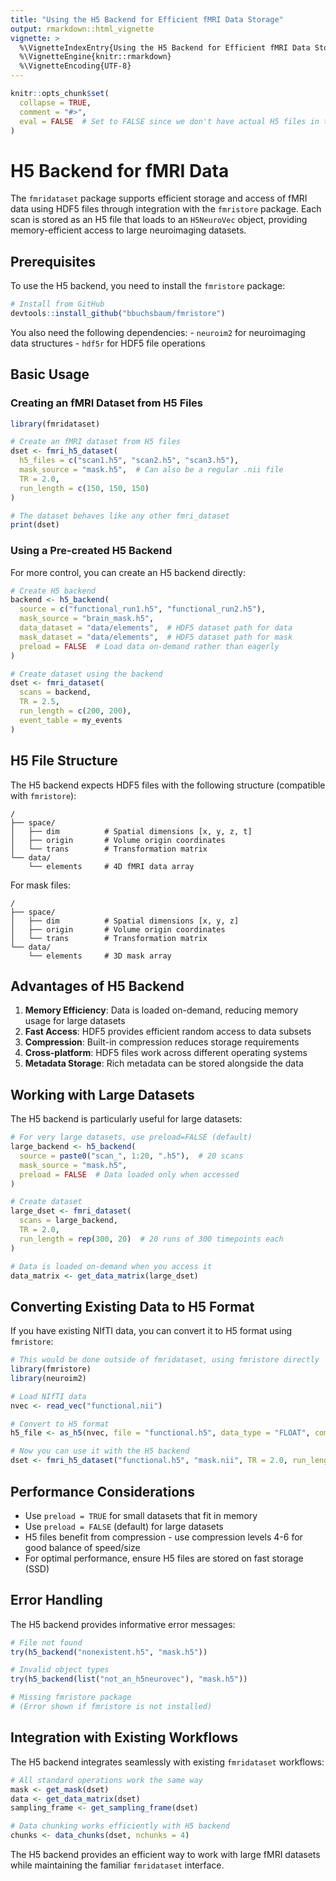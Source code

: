 ```yaml
---
title: "Using the H5 Backend for Efficient fMRI Data Storage"
output: rmarkdown::html_vignette
vignette: >
  %\VignetteIndexEntry{Using the H5 Backend for Efficient fMRI Data Storage}
  %\VignetteEngine{knitr::rmarkdown}
  %\VignetteEncoding{UTF-8}
---
```


```r
knitr::opts_chunk$set(
  collapse = TRUE,
  comment = "#>",
  eval = FALSE  # Set to FALSE since we don't have actual H5 files in the package
)
```

# H5 Backend for fMRI Data

The `fmridataset` package supports efficient storage and access of fMRI data using HDF5 files through integration with the `fmristore` package. Each scan is stored as an H5 file that loads to an `H5NeuroVec` object, providing memory-efficient access to large neuroimaging datasets.

## Prerequisites

To use the H5 backend, you need to install the `fmristore` package:

```r

# Install from GitHub
devtools::install_github("bbuchsbaum/fmristore")
```

You also need the following dependencies:
- `neuroim2` for neuroimaging data structures
- `hdf5r` for HDF5 file operations

## Basic Usage

### Creating an fMRI Dataset from H5 Files

```r
library(fmridataset)

# Create an fMRI dataset from H5 files
dset <- fmri_h5_dataset(
  h5_files = c("scan1.h5", "scan2.h5", "scan3.h5"),
  mask_source = "mask.h5",  # Can also be a regular .nii file
  TR = 2.0,
  run_length = c(150, 150, 150)
)

# The dataset behaves like any other fmri_dataset
print(dset)
```

### Using a Pre-created H5 Backend

For more control, you can create an H5 backend directly:

```r
# Create H5 backend
backend <- h5_backend(
  source = c("functional_run1.h5", "functional_run2.h5"),
  mask_source = "brain_mask.h5",
  data_dataset = "data/elements",  # HDF5 dataset path for data
  mask_dataset = "data/elements",  # HDF5 dataset path for mask
  preload = FALSE  # Load data on-demand rather than eagerly
)

# Create dataset using the backend
dset <- fmri_dataset(
  scans = backend,
  TR = 2.5,
  run_length = c(200, 200),
  event_table = my_events
)
```

## H5 File Structure

The H5 backend expects HDF5 files with the following structure (compatible with `fmristore`):

```
/
├── space/
│   ├── dim          # Spatial dimensions [x, y, z, t]
│   ├── origin       # Volume origin coordinates
│   └── trans        # Transformation matrix
└── data/
    └── elements     # 4D fMRI data array
```

For mask files:
```
/
├── space/
│   ├── dim          # Spatial dimensions [x, y, z]
│   ├── origin       # Volume origin coordinates
│   └── trans        # Transformation matrix
└── data/
    └── elements     # 3D mask array
```

## Advantages of H5 Backend

1. **Memory Efficiency**: Data is loaded on-demand, reducing memory usage for large datasets
2. **Fast Access**: HDF5 provides efficient random access to data subsets
3. **Compression**: Built-in compression reduces storage requirements
4. **Cross-platform**: HDF5 files work across different operating systems
5. **Metadata Storage**: Rich metadata can be stored alongside the data

## Working with Large Datasets

The H5 backend is particularly useful for large datasets:

```r
# For very large datasets, use preload=FALSE (default)
large_backend <- h5_backend(
  source = paste0("scan_", 1:20, ".h5"),  # 20 scans
  mask_source = "mask.h5",
  preload = FALSE  # Data loaded only when accessed
)

# Create dataset
large_dset <- fmri_dataset(
  scans = large_backend,
  TR = 2.0,
  run_length = rep(300, 20)  # 20 runs of 300 timepoints each
)

# Data is loaded on-demand when you access it
data_matrix <- get_data_matrix(large_dset)
```

## Converting Existing Data to H5 Format

If you have existing NIfTI data, you can convert it to H5 format using `fmristore`:

```r
# This would be done outside of fmridataset, using fmristore directly
library(fmristore)
library(neuroim2)

# Load NIfTI data
nvec <- read_vec("functional.nii")

# Convert to H5 format
h5_file <- as_h5(nvec, file = "functional.h5", data_type = "FLOAT", compression = 6)

# Now you can use it with the H5 backend
dset <- fmri_h5_dataset("functional.h5", "mask.nii", TR = 2.0, run_length = 300)
```

## Performance Considerations

- Use `preload = TRUE` for small datasets that fit in memory
- Use `preload = FALSE` (default) for large datasets
- H5 files benefit from compression - use compression levels 4-6 for good balance of speed/size
- For optimal performance, ensure H5 files are stored on fast storage (SSD)

## Error Handling

The H5 backend provides informative error messages:

```r
# File not found
try(h5_backend("nonexistent.h5", "mask.h5"))

# Invalid object types
try(h5_backend(list("not_an_h5neurovec"), "mask.h5"))

# Missing fmristore package
# (Error shown if fmristore is not installed)
```

## Integration with Existing Workflows

The H5 backend integrates seamlessly with existing `fmridataset` workflows:

```r
# All standard operations work the same way
mask <- get_mask(dset)
data <- get_data_matrix(dset)
sampling_frame <- get_sampling_frame(dset)

# Data chunking works efficiently with H5 backend
chunks <- data_chunks(dset, nchunks = 4)
```

The H5 backend provides an efficient way to work with large fMRI datasets while maintaining the familiar `fmridataset` interface. 